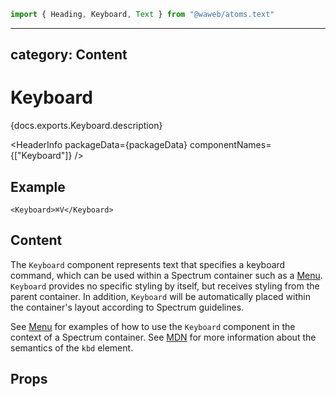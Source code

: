 <!-- Copyright 2020 Adobe. All rights reserved.
This file is licensed to you under the Apache License, Version 2.0 (the "License");
you may not use this file except in compliance with the License. You may obtain a copy
of the License at http://www.apache.org/licenses/LICENSE-2.0
Unless required by applicable law or agreed to in writing, software distributed under
the License is distributed on an "AS IS" BASIS, WITHOUT WARRANTIES OR REPRESENTATIONS
OF ANY KIND, either express or implied. See the License for the specific language
governing permissions and limitations under the License. -->



```jsx import
import { Heading, Keyboard, Text } from "@waweb/atoms.text"
```

---

## category: Content

# Keyboard

<p>{docs.exports.Keyboard.description}</p>

<HeaderInfo packageData={packageData} componentNames={["Keyboard"]} />

## Example

```tsx example
<Keyboard>⌘V</Keyboard>
```

## Content

The `Keyboard` component represents text that specifies a keyboard command,
which can be used within a Spectrum container such as a [Menu](Menu.html).
`Keyboard` provides no specific styling by itself, but receives styling
from the parent container. In addition, `Keyboard` will be automatically
placed within the container's layout according to Spectrum guidelines.

See [Menu](MenuTrigger.html#complex-menu-items) for examples of how to use the
`Keyboard` component in the context of a Spectrum container.
See [MDN](https://developer.mozilla.org/en-US/docs/Web/HTML/Element/kbd) for more
information about the semantics of the `kbd` element.

## Props

<PropTable component={docs.exports.Keyboard} links={docs.links} />
